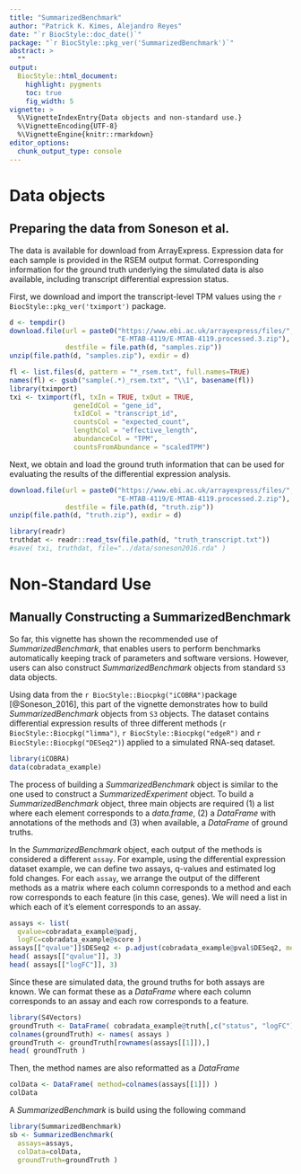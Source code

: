 ```yaml
---
title: "SummarizedBenchmark"
author: "Patrick K. Kimes, Alejandro Reyes"
date: "`r BiocStyle::doc_date()`"
package: "`r BiocStyle::pkg_ver('SummarizedBenchmark')`"
abstract: >
  ""
output:
  BiocStyle::html_document:
    highlight: pygments
    toc: true
    fig_width: 5
vignette: >
  %\VignetteIndexEntry{Data objects and non-standard use.}
  %\VignetteEncoding{UTF-8}
  %\VignetteEngine{knitr::rmarkdown}
editor_options: 
  chunk_output_type: console
---
```


# Data objects

## Preparing the data from Soneson et al.

The data is available for download from ArrayExpress. Expression data for each sample is provided in the RSEM output format. Corresponding information for the ground truth underlying the simulated data is also available, including transcript differential expression status.

First, we download and import the transcript-level TPM values using the `r BiocStyle::pkg_ver('tximport')` package.

```r
d <- tempdir()
download.file(url = paste0("https://www.ebi.ac.uk/arrayexpress/files/",
                           "E-MTAB-4119/E-MTAB-4119.processed.3.zip"),
              destfile = file.path(d, "samples.zip"))
unzip(file.path(d, "samples.zip"), exdir = d)

fl <- list.files(d, pattern = "*_rsem.txt", full.names=TRUE)
names(fl) <- gsub("sample(.*)_rsem.txt", "\\1", basename(fl))
library(tximport)
txi <- tximport(fl, txIn = TRUE, txOut = TRUE,
                geneIdCol = "gene_id",
                txIdCol = "transcript_id",
                countsCol = "expected_count",
                lengthCol = "effective_length",
                abundanceCol = "TPM",
                countsFromAbundance = "scaledTPM")
```

Next, we obtain and load the ground truth information that can be used for evaluating the results of the differential expression analysis.

```r
download.file(url = paste0("https://www.ebi.ac.uk/arrayexpress/files/",
                           "E-MTAB-4119/E-MTAB-4119.processed.2.zip"),
              destfile = file.path(d, "truth.zip"))
unzip(file.path(d, "truth.zip"), exdir = d)

library(readr)
truthdat <- readr::read_tsv(file.path(d, "truth_transcript.txt"))
#save( txi, truthdat, file="../data/soneson2016.rda" )
```

# Non-Standard Use

## Manually Constructing a SummarizedBenchmark

So far, this vignette has shown the recommended use of *SummarizedBenchmark*, that enables users to perform benchmarks automatically keeping track of parameters and software versions. However, users can also construct *SummarizedBenchmark* objects from standard `S3` data objects. 

Using data from the `r BiocStyle::Biocpkg("iCOBRA")`package [@Soneson_2016], this part of the vignette demonstrates how to build *SummarizedBenchmark* objects from `S3` objects. The dataset contains differential expression results of three different methods (`r BiocStyle::Biocpkg("limma")`, `r BiocStyle::Biocpkg("edgeR")` and `r BiocStyle::Biocpkg("DESeq2")`) applied to a simulated RNA-seq dataset.

```r
library(iCOBRA)
data(cobradata_example)
```

The process of building a *SummarizedBenchmark* object is similar to the one used to construct a *SummarizedExperiment* object. To build a *SummarizedBenchmark* object, three main objects are required (1) a list where each element corresponds to a *data.frame*, (2) a *DataFrame* with annotations of the methods and (3) when available, a *DataFrame* of ground truths. 

In the *SummarizedBenchmark* object, each output of the methods is considered a different `assay`. For example, using the differential expression dataset example, we can define two assays, q-values and estimated log fold changes. For each `assay`, we arrange the output of the different methods as a matrix where each column corresponds to a method and each row corresponds to each feature (in this case, genes). We will need a list in which each of it's element corresponds to an assay.

```r
assays <- list(
  qvalue=cobradata_example@padj,
  logFC=cobradata_example@score )
assays[["qvalue"]]$DESeq2 <- p.adjust(cobradata_example@pval$DESeq2, method="BH")
head( assays[["qvalue"]], 3)
head( assays[["logFC"]], 3)
```

Since these are simulated data, the ground truths for both assays are known. We can format these as a *DataFrame* where each column corresponds to an assay and each row corresponds to a feature.

```r
library(S4Vectors)
groundTruth <- DataFrame( cobradata_example@truth[,c("status", "logFC")] )
colnames(groundTruth) <- names( assays )
groundTruth <- groundTruth[rownames(assays[[1]]),]
head( groundTruth )
```

Then, the method names are also reformatted as a *DataFrame* 

```r
colData <- DataFrame( method=colnames(assays[[1]]) )
colData
```

A *SummarizedBenchmark* is build using the following command

```r
library(SummarizedBenchmark)
sb <- SummarizedBenchmark(
  assays=assays, 
  colData=colData,
  groundTruth=groundTruth )
```
